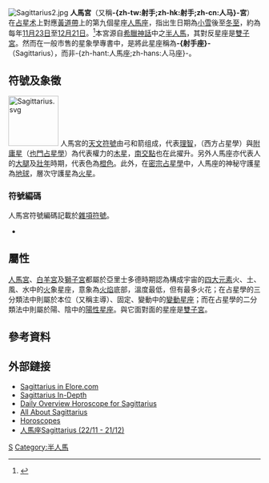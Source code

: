 {{NoteTA
|G1=Astronomy
}}
{{otheruses|subject=關於[[占星學|占星學]]中的人馬座|other=[[天文學|天文學]]上的人馬座|人馬座}}
[[File:Sagittarius2.jpg|thumb]]
'''人馬宮'''（又稱'''-{zh-tw:射手;zh-hk:射手;zh-cn:人马}-宮'''）在[[占星术|占星术]]上對應[[黃道帶|黃道帶]]上的第九個星座[[人馬座|人馬座]]，指出生日期為[[小雪|小雪]]後至[[冬至|冬至]]，約為每年[[11月23日|11月23日]]至[[12月21日|12月21日]]。<ref name="Astrology.com">{{cite web|title=Astrology.com|url=http://horoscopes.astrology.com/dailysagittarius.html|deadurl=yes|archiveurl=https://web.archive.org/web/20081004021303/http://horoscopes.astrology.com/dailysagittarius.html|archivedate=2008-10-04|accessdate=2008-10-04}}</ref>本宮源自[[希臘神話|希臘神話]]中之[[半人馬|半人馬]]，其對反星座是[[雙子宮|雙子宮]]。然而在一般市售的星象學專書中，是將此星座稱為'''-{射手座}-'''（Sagittarius），而非-{zh-hant:人馬座;zh-hans:人马座}-。

== 符號及象徵 ==
[[File:Sagittarius.svg|100px]]
人馬宮的[[天文符號|天文符號]]由弓和箭组成，代表[[理智|理智]]，{{link-en|守护星|Domicile (astrology)}}（西方占星學）與[[附庸星|附庸星]]（[[也門占星學|也門占星學]]）為代表權力的[[木星|木星]]，[[月球交點|南交點]]也在此擢升。另外人馬座亦代表人的[[大腿|大腿]]及[[壯年|壯年]]時期，代表色為[[橙色|橙色]]。此外，在[[密宗占星學|密宗占星學]]中，人馬座的神秘守護星為[[地球|地球]]，層次守護星為[[火星|火星]]。

===符號編碼===
人馬宮符號編碼記載於[[雜項符號_(Unicode區段)|雜項符號]]。
* {{unichar|2650|SAGITTARIUS}}

== 屬性 ==
[[人馬宮|人馬宮]]、[[白羊宮|白羊宮]]及[[獅子宮|獅子宮]]都屬於亞里士多德時期認為構成宇宙的[[四大元素|四大元素]]火、土、風、水中的[[火|火]]象星座，意象為[[火焰|火焰]]底部，溫度最低，但有最多火花；在占星學的三分類法中則屬於本位（又稱主導）、固定、變動中的[[變動星座|變動星座]]；而在占星學的二分類法中則屬於陽、陰中的[[陽性星宮|陽性星座]]。與它面對面的星座是[[雙子宮|雙子宮]]。

== 參考資料 ==
{{Reflist|2}}

== 外部鏈接 ==
{{commonscat|Sagittarius (astrology)}}
* [http://www.elore.com/Astrology/Study/sagittarius.htm Sagittarius in Elore.com] {{Wayback|url=http://www.elore.com/Astrology/Study/sagittarius.htm |date=20200820062853 }}
* [http://www.astrologyindepth.com/Sagittarius Sagittarius In-Depth] {{Wayback|url=http://www.astrologyindepth.com/Sagittarius |date=20200820063446 }}
* [http://www.elle.com/horoscopes/daily/sagittarius-daily-horoscope Daily Overview Horoscope for Sagittarius] {{Wayback|url=http://www.elle.com/horoscopes/daily/sagittarius-daily-horoscope |date=20150107003027 }}
* [http://www.dailyhoroscope.com/?sign=sagittarius#daily-horoscopes All About Sagittarius] {{Wayback|url=http://www.dailyhoroscope.com/?sign=sagittarius#daily-horoscopes |date=20190616070253 }}
* [http://www.huffingtonpost.com/horoscopes/ Horoscopes] {{Wayback|url=http://www.huffingtonpost.com/horoscopes/ |date=20181217131830 }}
* [http://www.cosmopolitan.com.hk/lifestyle/horoscopes/Sagittarius 人馬座Sagittarius (22/11 - 21/12)] {{Wayback|url=http://www.cosmopolitan.com.hk/lifestyle/horoscopes/Sagittarius |date=20150610042331 }}

{{黃道帶}}
{{印度占星術}}
{{Astrology}}

[[Category:占星术|S]]
[[Category:半人馬|Category:半人馬]]